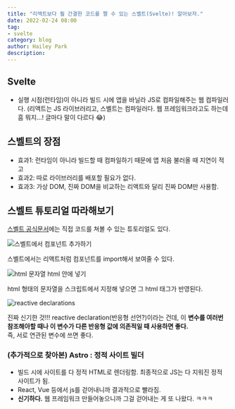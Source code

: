 ```yaml
---
title: "리액트보다 훨 간결한 코드를 짤 수 있는 스벨트(Svelte)! 알아보자."
date: 2022-02-24 08:00
tag:
- svelte
category: blog
author: Hailey Park
description: 
---
```


## Svelte

- 실행 시점(런타임)이 아니라 빌드 시에 앱을 바닐라 JS로 컴파일해주는 웹 컴파일러다. (리액트는 JS 라이브러리고, 스벨트는 컴파일러다. 웹 프레임워크라고도 하는데 흠 뭐지...! 글마다 말이 다르다 😂)

## 스벨트의 장점

- 효과1: 런타임이 아니라 빌드할 때 컴파일하기 때문에 앱 처음 불러올 때 지연이 적고 
- 효과2: 따로 라이브러리를 배포할 필요가 없다.
- 효과3: 가상 DOM, 진짜 DOM을 비교하는 리액트와 달리 진짜 DOM만 사용함.

## 스벨트 튜토리얼 따라해보기

[스벨트 공식문서](https://svelte.dev)에는 직접 코드를 쳐볼 수 있는 튜토리얼도 있다.

![스벨트에서 컴포넌트 추가하기](/images/blog/220224/sv1.png)

스벨트에서는 리액트처럼 컴포넌트를 import해서 보여줄 수 있다.

![html 문자열 html 안에 넣기](/images/blog/220224/sv2.png)

html 형태의 문자열을 스크립트에서 지정해 넣으면 그 html 태그가 반영된다. 

![reactive declarations](/images/blog/220224/sv3.png)

진짜 신기한 것!!! reactive declaration(반응형 선언?)이라는 건데, 이 **변수를 여러번 참조해아할 때나 이 변수가 다른 반응형 값에 의존적일 때 사용하면 좋다.**  
즉, 서로 연관된 변수에 쓰면 좋다.

### (추가적으로 찾아본) Astro : 정적 사이트 빌더

- 빌드 시에 사이트를 다 정적 HTML로 렌더링함. 최종적으로 JS는 다 지워진 정적 사이트가 됨.
- React, Vue 등에서 js를 걷어내니까 결과적으로 빨라짐.
- **신기하다.** 웹 프레임워크 만들어놓으니까 그걸 걷어내는 게 또 나왔다. ㅋㅋㅋ
